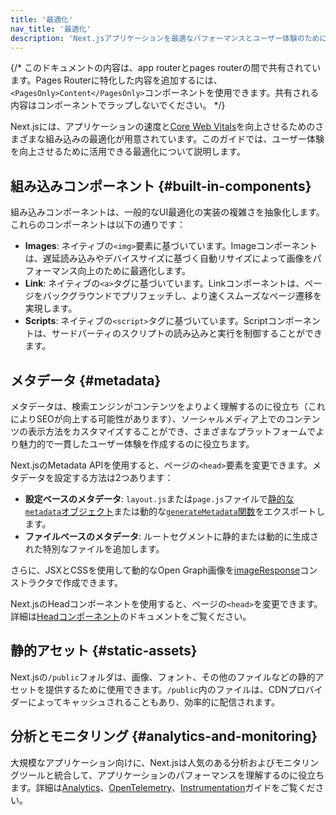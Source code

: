 ```yaml
---
title: '最適化'
nav_title: '最適化'
description: 'Next.jsアプリケーションを最適なパフォーマンスとユーザー体験のために最適化します。'
---
```


{/* このドキュメントの内容は、app routerとpages routerの間で共有されています。Pages Routerに特化した内容を追加するには、`<PagesOnly>Content</PagesOnly>`コンポーネントを使用できます。共有される内容はコンポーネントでラップしないでください。 */}

Next.jsには、アプリケーションの速度と[Core Web Vitals](https://web.dev/vitals/)を向上させるためのさまざまな組み込みの最適化が用意されています。このガイドでは、ユーザー体験を向上させるために活用できる最適化について説明します。

## 組み込みコンポーネント {#built-in-components}

組み込みコンポーネントは、一般的なUI最適化の実装の複雑さを抽象化します。これらのコンポーネントは以下の通りです：

- **Images**: ネイティブの`<img>`要素に基づいています。Imageコンポーネントは、遅延読み込みやデバイスサイズに基づく自動リサイズによって画像をパフォーマンス向上のために最適化します。
- **Link**: ネイティブの`<a>`タグに基づいています。Linkコンポーネントは、ページをバックグラウンドでプリフェッチし、より速くスムーズなページ遷移を実現します。
- **Scripts**: ネイティブの`<script>`タグに基づいています。Scriptコンポーネントは、サードパーティのスクリプトの読み込みと実行を制御することができます。

## メタデータ {#metadata}

メタデータは、検索エンジンがコンテンツをよりよく理解するのに役立ち（これによりSEOが向上する可能性があります）、ソーシャルメディア上でのコンテンツの表示方法をカスタマイズすることができ、さまざまなプラットフォームでより魅力的で一貫したユーザー体験を作成するのに役立ちます。

<AppOnly>

Next.jsのMetadata APIを使用すると、ページの`<head>`要素を変更できます。メタデータを設定する方法は2つあります：

- **設定ベースのメタデータ**: `layout.js`または`page.js`ファイルで[静的な`metadata`オブジェクト](/docs/app/api-reference/functions/generate-metadata#metadata-object)または動的な[`generateMetadata`関数](/docs/app/api-reference/functions/generate-metadata#generatemetadata-function)をエクスポートします。
- **ファイルベースのメタデータ**: ルートセグメントに静的または動的に生成された特別なファイルを追加します。

さらに、JSXとCSSを使用して動的なOpen Graph画像を[imageResponse](/docs/app/api-reference/functions/image-response)コンストラクタで作成できます。

</AppOnly>

<PagesOnly>

Next.jsのHeadコンポーネントを使用すると、ページの`<head>`を変更できます。詳細は[Headコンポーネント](https://nextjs.org/docs/canary/pages/api-reference/components/head)のドキュメントをご覧ください。

</PagesOnly>

## 静的アセット {#static-assets}

Next.jsの`/public`フォルダは、画像、フォント、その他のファイルなどの静的アセットを提供するために使用できます。`/public`内のファイルは、CDNプロバイダーによってキャッシュされることもあり、効率的に配信されます。

## 分析とモニタリング {#analytics-and-monitoring}

大規模なアプリケーション向けに、Next.jsは人気のある分析およびモニタリングツールと統合して、アプリケーションのパフォーマンスを理解するのに役立ちます。詳細は<PagesOnly>[Analytics](/docs/app/guides/analytics)、</PagesOnly>[OpenTelemetry](https://nextjs.org/docs/canary/pages/guides/open-telemetry)<PagesOnly>、</PagesOnly>[Instrumentation](https://nextjs.org/docs/canary/pages/guides/instrumentation)ガイドをご覧ください。
